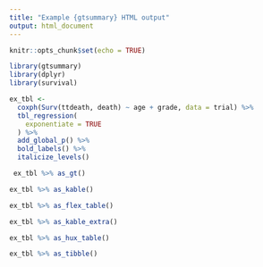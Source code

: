 ```yaml
---
title: "Example {gtsummary} HTML output"
output: html_document
---
```


```r
knitr::opts_chunk$set(echo = TRUE)
```

```r
library(gtsummary)
library(dplyr)
library(survival)

ex_tbl <-
  coxph(Surv(ttdeath, death) ~ age + grade, data = trial) %>% 
  tbl_regression(
    exponentiate = TRUE
  ) %>% 
  add_global_p() %>% 
  bold_labels() %>% 
  italicize_levels()
```

```r
 ex_tbl %>% as_gt()
```

```r
ex_tbl %>% as_kable()
```

```r
ex_tbl %>% as_flex_table()
```

```r
ex_tbl %>% as_kable_extra()
```

```r
ex_tbl %>% as_hux_table()
```

```r
ex_tbl %>% as_tibble()
```




